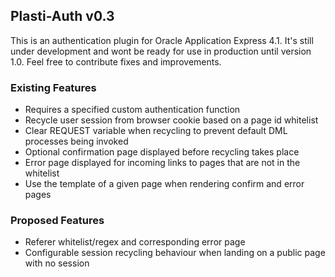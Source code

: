 == Plasti-Auth v0.3 ==

This is an authentication plugin for Oracle Application Express 4.1. It's still under development and wont be ready for use in production until version 1.0. Feel free to contribute fixes and improvements.

=== Existing Features ===

* Requires a specified custom authentication function
* Recycle user session from browser cookie based on a page id whitelist
* Clear REQUEST variable when recycling to prevent default DML processes being invoked
* Optional confirmation page displayed before recycling takes place
* Error page displayed for incoming links to pages that are not in the whitelist
* Use the template of a given page when rendering confirm and error pages

=== Proposed Features ===

* Referer whitelist/regex and corresponding error page
* Configurable session recycling behaviour when landing on a public page with no session
